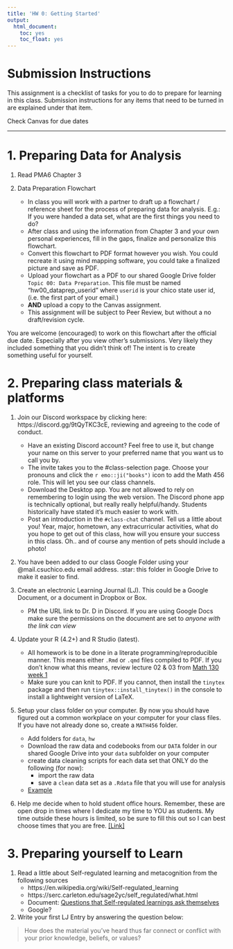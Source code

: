 ```yaml
---
title: 'HW 0: Getting Started'
output:
  html_document:
    toc: yes
    toc_float: yes
---
```


# Submission Instructions

This assignment is a checklist of tasks for you to do to prepare for learning in this class. Submission instructions for any items that need to be turned in are explained under that item. 

Check Canvas for due dates

---


# 1. Preparing Data for Analysis 

1. Read PMA6 Chapter 3

2. Data Preparation Flowchart
    - In class you will work with a partner to draft up a flowchart / reference sheet for the process of preparing data for analysis. E.g.: If you were handed a data set, what are the first things you need to do?
    - After class and using the information from Chapter 3 and your own personal experiences, fill in the gaps, finalize and personalize this flowchart. 
    - Convert this flowchart to PDF format however you wish. You could recreate it using mind mapping software, you could take a finalized picture and save as PDF. 
    - Upload your flowchart as a PDF to our shared Google Drive folder `Topic 00: Data Preparation`. This file must be named "hw00_dataprep_userid" where `userid` is your chico state user id, (i.e. the first part of your email.)
    - **AND** upload a copy to the Canvas assignment. 
    - This assignment will be subject to Peer Review, but without a no draft/revision cycle.

You are welcome (encouraged) to work on this flowchart after the official due date. Especially after you view other's submissions. Very likely they included something that you didn't think of! The intent is to create something useful for yourself. 

# 2. Preparing class materials & platforms

1. Join our Discord workspace by clicking here: https://discord.gg/9tQyTKC3cE, reviewing and agreeing to the code of conduct. 
    - Have an existing Discord account? Feel free to use it, but change your name on this server to your preferred name that you want us to call you by. 
    - The invite takes you to the #class-selection page. Choose your pronouns and click the `r emo::ji("books")` icon to add the Math 456 role. This will let you see our class channels. 
    - Download the Desktop app. You are not allowed to rely on remembering to login using the web version. The Discord phone app is technically optional, but really really helpful/handy. Students historically have stated it's much easier to work with.
    - Post an introduction in the `#class-chat` channel. Tell us a little about you! Year, major, hometown, any extracurricular activities, what do you hope to get out of this class, how will you ensure your success in this class. Oh.. and of course any mention of pets should include a photo!
  
2. You have been added to our class Google Folder using your @mail.csuchico.edu email address. :star: this folder in Google Drive to make it easier to find. 
    
3. Create an electronic Learning Journal (LJ). This could be a Google Document, or a document in Dropbox or Box. 
    - PM the URL link to Dr. D in Discord. If you are using Google Docs make sure the permissions on the document are set to _anyone with the link can view_
    
4. Update your R (4.2+) and R Studio (latest). 
    - All homework is to be done in a literate programming/reproducible manner. This means either `.Rmd` or `.qmd` files compiled to PDF. If you don't know what this means, review lecture 02 & 03 from [Math 130 week 1](https://norcalbiostat.github.io/MATH130/wk1.html)
    - Make sure you can knit to PDF. If you cannot, then install the `tinytex` package and then run `tinytex::install_tinytex()` in the console to install a lightweight version of LaTeX.
    
5. Setup your class folder on your computer. By now you should have figured out a common workplace on your computer for your class files. If you have not already done so, create a `MATH456` folder. 
    - Add folders for `data`, `hw`
    - Download the raw data and codebooks from our `DATA` folder in our shared Google Drive into your `data` subfolder on your computer
    - create data cleaning scripts for each data set that ONLY do the following (for now): 
        - import the raw data
        - save a `clean` data set as a `.Rdata` file that you will use for analysis
    - [Example](https://www.norcalbiostat.com/data/dm_addhlth)
6. Help me decide when to hold student office hours. Remember, these are open drop in times where I dedicate my time to YOU as students. My time outside these hours is limited, so be sure to fill this out so I can best choose times that you are free. [[Link]](https://forms.gle/aZgtaBbt2tH21ZAr6)   


# 3. Preparing yourself to Learn

1.  Read a little about Self-regulated learning and metacognition from the following sources
    - https://en.wikipedia.org/wiki/Self-regulated_learning
    - https://serc.carleton.edu/sage2yc/self_regulated/what.html
    - Document: [Questions that Self-regulated learnings ask themselves](../notes/SLR handout.docx)
    - Google? 

2.  Write your first LJ Entry by answering the question below: 

> How does the material you’ve heard thus far connect or conflict with your prior knowledge, beliefs, or values?  
 
